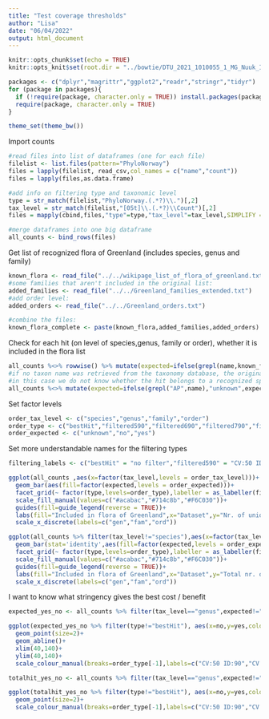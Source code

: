 ```yaml
---
title: "Test coverage thresholds"
author: "Lisa"
date: "06/04/2022"
output: html_document
---
```


```r
knitr::opts_chunk$set(echo = TRUE)
knitr::opts_knit$set(root.dir = "../bowtie/DTU_2021_1010055_1_MG_Nuuk_ID69_S1_StV23C_0_5_inf1_S0_L001/")
```

```r
packages <- c("dplyr","magrittr","ggplot2","readr","stringr","tidyr")
for (package in packages){
  if (!require(package, character.only = TRUE)) install.packages(package)
  require(package, character.only = TRUE)
}
```

```r
theme_set(theme_bw())
```


Import counts

```r
#read files into list of dataframes (one for each file)
filelist <- list.files(pattern="PhyloNorway")
files = lapply(filelist, read_csv,col_names = c("name","count"))
files = lapply(files,as.data.frame)

#add info on filtering type and taxonomic level
type = str_match(filelist,"PhyloNorway.(.*?)\\.")[,2]
tax_level = str_match(filelist,"[05t]\\.(.*?)\\Count")[,2]
files = mapply(cbind,files,"type"=type,"tax_level"=tax_level,SIMPLIFY = F)

#merge dataframes into one big dataframe
all_counts <- bind_rows(files)
```

Get list of recognized flora of Greenland (includes species, genus and family)
```r
known_flora <- read_file("../../wikipage_list_of_flora_of_greenland.txt")
#some families that aren't included in the original list:
added_families <- read_file("../../Greenland_families_extended.txt")
#add order level:
added_orders <- read_file("../../Greenland_orders.txt")

#combine the files:
known_flora_complete <- paste(known_flora,added_families,added_orders)
```

Check for each hit (on level of species,genus, family or order), whether it is included in the flora list
```r
all_counts %<>% rowwise() %>% mutate(expected=ifelse(grepl(name,known_flora_complete),"yes","no"))
#if no taxon name was retrieved from the taxonomy database, the original ID was returned.
#in this case we do not know whether the hit belongs to a recognized species
all_counts %<>% mutate(expected=ifelse(grepl("AP",name),"unknown",expected))
```

Set factor levels
```r
order_tax_level <- c("species","genus","family","order")
order_type <- c("bestHit","filtered590","filtered690","filtered790","filtered890","filtered990","filtered595","filtered695","filtered795","filtered895","filtered995")
order_expected <- c("unknown","no","yes")
```

Set more understandable names for the filtering types
```r
filtering_labels <- c("bestHit" = "no filter","filtered590" = "CV:50 ID:90","filtered690" = "CV:60 ID:90","filtered790" = "CV:70 ID:90","filtered890" = "CV:80 ID:90","filtered990" = "CV:90 ID:90","filtered595" = "CV:50 ID:95","filtered695" = "CV:60 ID:95","filtered795" = "CV:70 ID:95","filtered895" = "CV:80 ID:95","filtered995" = "CV:90 ID:95")
```

```r
ggplot(all_counts ,aes(x=factor(tax_level,levels = order_tax_level)))+
  geom_bar(aes(fill=factor(expected,levels = order_expected)))+
  facet_grid(~ factor(type,levels=order_type),labeller = as_labeller(filtering_labels))+
  scale_fill_manual(values=c("#acabac","#714c8b","#F6C030"))+
  guides(fill=guide_legend(reverse = TRUE))+
  labs(fill="Included in flora of Greenland",x="Dataset",y="Nr. of unique taxa")+
  scale_x_discrete(labels=c("gen","fam","ord"))
```

```r
ggplot(all_counts %>% filter(tax_level!="species"),aes(x=factor(tax_level,levels = order_tax_level),y=count))+
  geom_bar(stat='identity',aes(fill=factor(expected,levels = order_expected)))+
  facet_grid(~ factor(type,levels=order_type),labeller = as_labeller(filtering_labels))+
  scale_fill_manual(values=c("#acabac","#714c8b","#F6C030"))+
  guides(fill=guide_legend(reverse = TRUE))+
  labs(fill="Included in flora of Greenland",x="Dataset",y="Total nr. of hits")+
  scale_x_discrete(labels=c("gen","fam","ord"))
```
I want to know what stringency gives the best cost / benefit

```r
expected_yes_no <- all_counts %>% filter(tax_level=="genus",expected!="unknown") %>% group_by(type) %>% count(expected) %>% spread(expected,n)
```

```r
ggplot(expected_yes_no %>% filter(type!="bestHit"), aes(x=no,y=yes,colour=type))+
  geom_point(size=2)+
  geom_abline()+
  xlim(40,140)+
  ylim(40,140)+
  scale_colour_manual(breaks=order_type[-1],labels=c("CV:50 ID:90","CV:60 ID:90","CV:70 ID:90","CV:80 ID:90","CV:90 ID:90","CV:50 ID:95","CV:60 ID:95","CV:70 ID:95","CV:80 ID:95","CV:90 ID:95"),values=c("#A3E5AC","#82C58E","#61A570","#408452","#1F6434","#A3D4E6","#84A7C5","#667AA5","#474C84","#281F63"))
```

```r
totalhit_yes_no <- all_counts %>% filter(tax_level=="genus",expected!="unknown") %>% group_by(type,expected) %>% summarise(total_hits=sum(count)) %>% spread(expected,total_hits)
```
```r
ggplot(totalhit_yes_no %>% filter(type!="bestHit"), aes(x=no,y=yes,colour=type))+
  geom_point(size=2)+
  scale_colour_manual(breaks=order_type[-1],labels=c("CV:50 ID:90","CV:60 ID:90","CV:70 ID:90","CV:80 ID:90","CV:90 ID:90","CV:50 ID:95","CV:60 ID:95","CV:70 ID:95","CV:80 ID:95","CV:90 ID:95"),values=c("#A3E5AC","#82C58E","#61A570","#408452","#1F6434","#A3D4E6","#84A7C5","#667AA5","#474C84","#281F63"))
```
